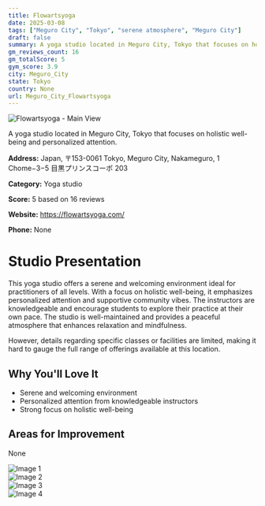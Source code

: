 ```yaml
---
title: Flowartsyoga
date: 2025-03-08
tags: ["Meguro City", "Tokyo", "serene atmosphere", "Meguro City"]  
draft: false
summary: A yoga studio located in Meguro City, Tokyo that focuses on holistic well-being and personalized attention.
gm_reviews_count: 16
gm_totalScore: 5
gym_score: 3.9
city: Meguro_City
state: Tokyo
country: None
url: Meguro_City_Flowartsyoga
---
```


<div className="aspect-[16/9] relative my-8">
  <img 
    src="https://lh5.googleusercontent.com/p/AF1QipPPPHgtDOqRpqpidLC9NvLc2oi2mIOBMLD4H5VY=w1920-h1080-k-no"
    alt="Flowartsyoga - Main View"
    className="object-cover absolute inset-0 w-full h-full rounded-lg"
  />
</div>

A yoga studio located in Meguro City, Tokyo that focuses on holistic well-being and personalized attention.

**Address:** Japan, 〒153-0061 Tokyo, Meguro City, Nakameguro, 1 Chome−3−5 目黒プリンスコーポ 203

**Category:** Yoga studio

**Score:** 5 based on 16 reviews

**Website:** https://flowartsyoga.com/

**Phone:** None

# Studio Presentation

This yoga studio offers a serene and welcoming environment ideal for practitioners of all levels. With a focus on holistic well-being, it emphasizes personalized attention and supportive community vibes. The instructors are knowledgeable and encourage students to explore their practice at their own pace. The studio is well-maintained and provides a peaceful atmosphere that enhances relaxation and mindfulness.

However, details regarding specific classes or facilities are limited, making it hard to gauge the full range of offerings available at this location.

## Why You'll Love It

- Serene and welcoming environment
- Personalized attention from knowledgeable instructors
- Strong focus on holistic well-being

## Areas for Improvement

None

<div className="grid grid-cols-1 xl:grid-cols-2 gap-4 my-8">
<div className="aspect-[4/3] relative"><img src="https://lh5.googleusercontent.com/p/AF1QipNUqMDGuJcWq1nTLncPSbsemNHpXWSUOWJUJnHW=w1920-h1080-k-no" alt="Image 1" className="object-cover absolute inset-0 w-full h-full rounded-lg" /></div>
<div className="aspect-[4/3] relative"><img src="https://lh5.googleusercontent.com/p/AF1QipNLg7aOQcApXH68MPVhwqpLMY5CcMiJnlhOn-eC=w1920-h1080-k-no" alt="Image 2" className="object-cover absolute inset-0 w-full h-full rounded-lg" /></div>
<div className="aspect-[4/3] relative"><img src="https://lh5.googleusercontent.com/p/AF1QipPIBi39RuC8ABg76Jbo_AOhmMnDwKtfhg3BKry3=w1920-h1080-k-no" alt="Image 3" className="object-cover absolute inset-0 w-full h-full rounded-lg" /></div>
<div className="aspect-[4/3] relative"><img src="https://lh5.googleusercontent.com/p/AF1QipN71tuAxy92-Eqzd-84Vqk49SltgG25atAxVVdD=w1920-h1080-k-no" alt="Image 4" className="object-cover absolute inset-0 w-full h-full rounded-lg" /></div>
</div>